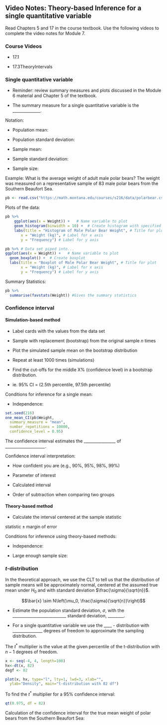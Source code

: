 ## Video Notes: Theory-based Inference for a single quantitative variable 

Read Chapters 5 and 17 in the course textbook.  Use the following videos to complete the video notes for Module 7.

### Course Videos

* 17.1

* 17.3TheoryIntervals

\setstretch{1}


### Single quantitative variable

* Reminder: review summary measures and plots discussed in the Module 6 material and Chapter 5 of the textbook.

* The summary measure for a single quantitative variable is the ______________.

\setstretch{1.5}

Notation:

- Population mean:

- Population standard deviation:

- Sample mean:

- Sample standard deviation:

- Sample size:

\setstretch{1}

Example:  What is the average weight of adult male polar bears?  The weight was measured on a representative sample of 83 male polar bears from the Southern Beaufort Sea.

```r
pb <- read.csv("https://math.montana.edu/courses/s216/data/polarbear.csv")
```

Plots of the data:

```r
pb %>%
    ggplot(aes(x = Weight)) +   # Name variable to plot
    geom_histogram(binwidth = 10) +  # Create histogram with specified binwidth
    labs(title = "Histogram of Male Polar Bear Weight", # Title for plot
       x = "Weight (kg)", # Label for x axis
       y = "Frequency") # Label for y axis

pb %>% # Data set piped into...
ggplot(aes(x = Weight)) +   # Name variable to plot
  geom_boxplot() +  # Create boxplot
  labs(title = "Boxplot of Male Polar Bear Weight", # Title for plot
       x = "Weight (kg)", # Label for x axis
       y = "Frequency") # Label for y axis
```

Summary Statistics:

```r
pb %>%
  summarise(favstats(Weight)) #Gives the summary statistics
```
### Confidence interval {-}

#### Simulation-based method{-}

* Label cards with the values from the data set

* Sample with replacement (bootstrap) from the original sample $n$ times

* Plot the simulated sample mean on the bootstrap distribution

* Repeat at least 1000 times (simulations)

* Find the cut-offs for the middle X% (confidence level) in a bootstrap distribution.

* ie. 95% CI = (2.5th percentile, 97.5th percentile)

Conditions for inference for a single mean:

- Independence:

\vspace{0.5in}

```r
set.seed(216)
one_mean_CI(pb$Weight,
  summary_measure = "mean",
  number_repetitions = 10000,
  confidence_level = 0.95)
```
The confidence interval estimates the ________________
of ____________________.

Confidence interval interpretation:

* How confident you are (e.g., 90%, 95%, 98%, 99%)

* Parameter of interest

* Calculated interval

* Order of subtraction when comparing two groups

\vspace{0.8in}

\newpage

#### Theory-based method {-}

* Calculate the interval centered at the sample statistic

\rgi $\text{statistic} \pm \text{margin of error}$

\vspace{0.5in}

Conditions for inference using theory-based methods:

- Independence:

\vspace{0.2in}

- Large enough sample size:

\vspace{0.2in}

### $t$-distribution {-}

In the theoretical approach, we use the CLT to tell us that the distribution of sample means will be approximately normal, centered at the assumed true mean under $H_0$ and with standard deviation $\frac{\sigma}{\sqrt{n}}$.

$$\bar{x} \sim N\left(\mu_0, \frac{\sigma}{\sqrt{n}}\right)$$
\setstretch{1.5}

* Estimate the population standard deviation, $\sigma$, with the
___________________________ standard deviation, ________.

* For a single quantitative variable we use the ____ - distribution
with _______________
degrees of freedom to approximate the sampling distribution.

\setstretch{1}

The $t^*$ multiplier is the value at the given percentile of the t-distribution with $n - 1$ degrees of freedom.

```r

x <- seq(-4, 4, length=100)
hx<-dt(x, 82)
degf <- 82

plot(x, hx, type="l", lty=1, lwd=3, xlab="",
  ylab="Density", main="t-distribution with 82 df")

```

\newpage
To find the $t^*$ multiplier for a 95\% confidence interval:

```r
qt(0.975, df = 82)
```
Calculation of the confidence interval for the true mean weight of polar bears from the Southern Beaufort Sea:

\vspace{0.8in}

\newpage
